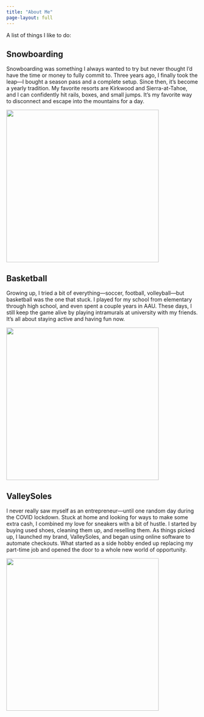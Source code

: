 ```yaml
---
title: "About Me"
page-layout: full
---
```


A list of things I like to do:

## Snowboarding
Snowboarding was something I always wanted to try but never thought I’d have the time or money to fully commit to. Three years ago, I finally took the leap—I bought a season pass and a complete setup. Since then, it’s become a yearly tradition. My favorite resorts are Kirkwood and Sierra-at-Tahoe, and I can confidently hit rails, boxes, and small jumps. It’s my favorite way to disconnect and escape into the mountains for a day.

![](images/snowboarding.jpeg){fig-align="center" width=400px}

## Basketball
Growing up, I tried a bit of everything—soccer, football, volleyball—but basketball was the one that stuck. I played for my school from elementary through high school, and even spent a couple years in AAU. These days, I still keep the game alive by playing intramurals at university with my friends. It’s all about staying active and having fun now.

![](images/basketball.jpeg){fig-align="center" width=400px}

## ValleySoles
I never really saw myself as an entrepreneur—until one random day during the COVID lockdown. Stuck at home and looking for ways to make some extra cash, I combined my love for sneakers with a bit of hustle. I started by buying used shoes, cleaning them up, and reselling them. As things picked up, I launched my brand, ValleySoles, and began using online software to automate checkouts. What started as a side hobby ended up replacing my part-time job and opened the door to a whole new world of opportunity.

![](images/reselling.jpeg){fig-align="center" width=400px}
